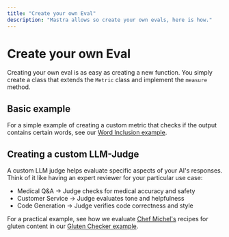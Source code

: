 ```yaml
---
title: "Create your own Eval"
description: "Mastra allows so create your own evals, here is how."
---
```


# Create your own Eval

Creating your own eval is as easy as creating a new function. You simply create a class that extends the `Metric` class and implement the `measure` method. 


## Basic example 

For a simple example of creating a custom metric that checks if the output contains certain words, see our [Word Inclusion example](/examples/evals/word-inclusion).

## Creating a custom LLM-Judge

A custom LLM judge helps evaluate specific aspects of your AI's responses. Think of it like having an expert reviewer for your particular use case:

- Medical Q&A → Judge checks for medical accuracy and safety
- Customer Service → Judge evaluates tone and helpfulness
- Code Generation → Judge verifies code correctness and style

For a practical example, see how we evaluate [Chef Michel's](/docs/guides/chef-michel) recipes for gluten content in our [Gluten Checker example](/examples/evals/custom-eval).
